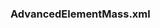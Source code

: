 ===AdvancedElementMass.xml===

<xml>
<?xml version="1.0" encoding="UTF-8" standalone="yes"?>
<ns2:compoundtable xmlns:ns2="http://biojava.org">
    <compound name="Alanine" shortname="Ala" symbol="A">
        <element count="3" name="Carbon"/>
        <element count="5" name="Hydrogen"/>
        <element count="1" name="Nitrogen"/>
        <element count="1" name="Oxygen"/>
    </compound>
    <compound name="Radio Active Alanine" shortname="Ala*" symbol="B">
        <element count="3" name="Carbon"/>
        <isotope count="5" name="Deuterium"/>
        <element count="1" name="Nitrogen"/>
        <element count="1" name="Oxygen"/>
    </compound>
    <compound name="Phosphorylated Alanine" shortname="P-Ala" symbol="J">
        <element count="3" name="Carbon"/>
        <isotope count="5" name="Deuterium"/>
        <element count="1" name="Nitrogen"/>
        <element count="5" name="Oxygen"/>
        <element count="1" name="Phosphorus"/>
    </compound>
    <compound name="Arginine" shortname="Arg" symbol="R">
        <element count="6" name="Carbon"/>
        <element count="12" name="Hydrogen"/>
        <element count="4" name="Nitrogen"/>
        <element count="1" name="Oxygen"/>
    </compound>
    <compound name="Asparagine" shortname="Asn" symbol="N">
        <element count="4" name="Carbon"/>
        <element count="6" name="Hydrogen"/>
        <element count="2" name="Nitrogen"/>
        <element count="2" name="Oxygen"/>
    </compound>
    <compound name="Aspartic Acid" shortname="Asp" symbol="D">
        <element count="4" name="Carbon"/>
        <element count="5" name="Hydrogen"/>
        <element count="1" name="Nitrogen"/>
        <element count="3" name="Oxygen"/>
    </compound>
    <compound name="Cysteine" shortname="Cys" symbol="C">
        <element count="3" name="Carbon"/>
        <element count="5" name="Hydrogen"/>
        <element count="1" name="Nitrogen"/>
        <element count="1" name="Oxygen"/>
        <element count="1" name="Sulfur"/>
    </compound>
    <compound name="Glutamic Acid" shortname="Glu" symbol="E">
        <element count="5" name="Carbon"/>
        <element count="7" name="Hydrogen"/>
        <element count="1" name="Nitrogen"/>
        <element count="3" name="Oxygen"/>
    </compound>
    <compound name="Glutamine" shortname="Gln" symbol="Q">
        <element count="5" name="Carbon"/>
        <element count="8" name="Hydrogen"/>
        <element count="2" name="Nitrogen"/>
        <element count="2" name="Oxygen"/>
    </compound>
    <compound name="Glycine" shortname="Gly" symbol="G">
        <element count="2" name="Carbon"/>
        <element count="3" name="Hydrogen"/>
        <element count="1" name="Nitrogen"/>
        <element count="1" name="Oxygen"/>
    </compound>
    <compound name="Histidine" shortname="His" symbol="H">
        <element count="6" name="Carbon"/>
        <element count="7" name="Hydrogen"/>
        <element count="3" name="Nitrogen"/>
        <element count="1" name="Oxygen"/>
    </compound>
    <compound name="Isoleucine" shortname="Ile" symbol="I">
        <element count="6" name="Carbon"/>
        <element count="11" name="Hydrogen"/>
        <element count="1" name="Nitrogen"/>
        <element count="1" name="Oxygen"/>
    </compound>
    <compound name="Leucine" shortname="Leu" symbol="L">
        <element count="6" name="Carbon"/>
        <element count="11" name="Hydrogen"/>
        <element count="1" name="Nitrogen"/>
        <element count="1" name="Oxygen"/>
    </compound>
    <compound name="Lysine" shortname="Lys" symbol="K">
        <element count="6" name="Carbon"/>
        <element count="12" name="Hydrogen"/>
        <element count="2" name="Nitrogen"/>
        <element count="1" name="Oxygen"/>
    </compound>
    <compound name="Methionine" shortname="Met" symbol="M">
        <element count="5" name="Carbon"/>
        <element count="9" name="Hydrogen"/>
        <element count="1" name="Nitrogen"/>
        <element count="1" name="Oxygen"/>
        <element count="1" name="Sulfur"/>
    </compound>
    <compound name="Phenylalanine" shortname="Phe" symbol="F">
        <element count="9" name="Carbon"/>
        <element count="9" name="Hydrogen"/>
        <element count="1" name="Nitrogen"/>
        <element count="1" name="Oxygen"/>
    </compound>
    <compound name="Proline" shortname="Pro" symbol="P">
        <element count="5" name="Carbon"/>
        <element count="7" name="Hydrogen"/>
        <element count="1" name="Nitrogen"/>
        <element count="1" name="Oxygen"/>
    </compound>
    <compound name="Serine" shortname="Ser" symbol="S">
        <element count="3" name="Carbon"/>
        <element count="5" name="Hydrogen"/>
        <element count="1" name="Nitrogen"/>
        <element count="2" name="Oxygen"/>
    </compound>
    <compound name="Threonine" shortname="Thr" symbol="T">
        <element count="4" name="Carbon"/>
        <element count="7" name="Hydrogen"/>
        <element count="1" name="Nitrogen"/>
        <element count="2" name="Oxygen"/>
    </compound>
    <compound name="Tryptophan" shortname="Trp" symbol="W">
        <element count="11" name="Carbon"/>
        <element count="10" name="Hydrogen"/>
        <element count="2" name="Nitrogen"/>
        <element count="1" name="Oxygen"/>
    </compound>
    <compound name="Tyrosine" shortname="Tyr" symbol="Y">
        <element count="9" name="Carbon"/>
        <element count="9" name="Hydrogen"/>
        <element count="1" name="Nitrogen"/>
        <element count="2" name="Oxygen"/>
    </compound>
    <compound name="Valine" shortname="Val" symbol="V">
        <element count="5" name="Carbon"/>
        <element count="9" name="Hydrogen"/>
        <element count="1" name="Nitrogen"/>
        <element count="1" name="Oxygen"/>
    </compound>
</ns2:compoundtable>

</xml>